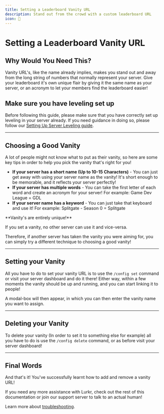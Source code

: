 ```yaml
---
title: Setting a Leaderboard Vanity URL
description: Stand out from the crowd with a custom leaderboard URL
icon: 🔗
---
```



# Setting a Leaderboard Vanity URL

## Why Would You Need This?

Vanity URL's, like the name already implies, makes you stand out and away from the long string of numbers that normally represent your server. Give your leaderboard it's own unique flair by giving it the same name as your server, or an acronym to let your members find the leaderboard easier!

## Make sure you have leveling set up

Before following this guide, please make sure that you have correctly set up leveling in your server already. If you need guidance in doing so, please follow our [Setting Up Server Leveling guide](/bot/guides/setting-up-server-leveling).

---

## Choosing a Good Vanity

A lot of people might not know what to put as their vanity, so here are some key tips in order to help you pick the vanity that's right for you!

* **If your server has a short name (Up to 10-15 Characters)** - You can just get away with using your server name as the vanity! It's short enough to be memorable, and it reflects your server perfectly!
* **If your server has multiple words** - You can take the first letter of each word and create an acronym for your server! For example: Game Dev League = GDL
* **If your server name has a keyword** - You can just take that keyboard and use it! For example: Splitgate - Season 0 = Splitgate

<Callout type="warning">
**Vanity's are entirely unique!**

If you set a vanity, no other server can use it and vice-versa.

Therefore, if another server has taken the vanity you were aiming for, you can simply try a different technique to choosing a good vanity!
</Callout>

---

## Setting your Vanity

All you have to do to set your vanity URL is to use the `/config set` command or visit your server dashboard and do it there! Either way, within a few moments the vanity should be up and running, and you can start linking it to people!

A modal-box will then appear, in which you can then enter the vanity name you want to assign.

---

## Deleting your Vanity

To delete your vanity (In order to set it to something else for example) all you have to do is use the `/config delete` command, or as before visit your server dashboard!

---

## Final Words

And that's it! You've successfully learnt how to add and remove a vanity URL!

If you need any more assistance with Lurkr, check out the rest of this documentation or join our support server to talk to an actual human!

Learn more about [troubleshooting](/bot/information/troubleshooting).